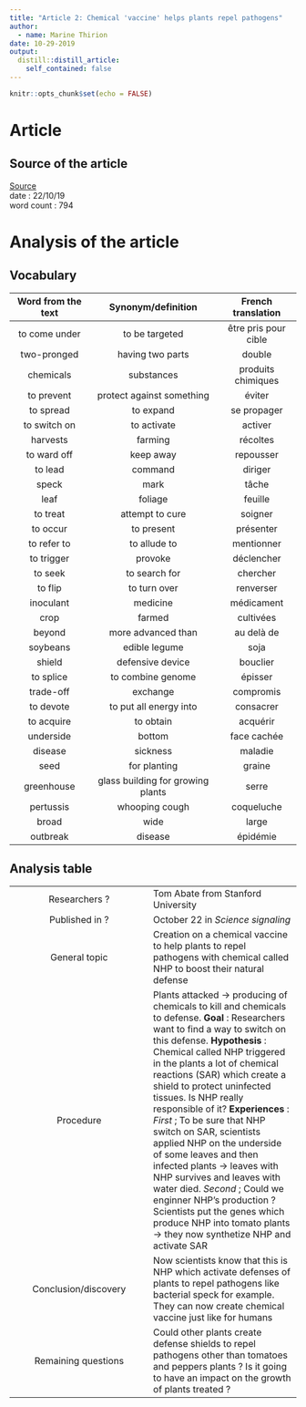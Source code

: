 ```yaml
---
title: "Article 2: Chemical 'vaccine' helps plants repel pathogens"
author:
  - name: Marine Thirion
date: 10-29-2019
output:
  distill::distill_article:
    self_contained: false
---
```


```r
knitr::opts_chunk$set(echo = FALSE)
```

# Article  
## Source of the article 

[Source](https://phys.org/news/2019-10-chemical-vaccine-repel-pathogens.html?fbclid=IwAR1FHZNgCiK3vC8R3v-Gvi9Z0fKjODfChQwBqg_tZjHATJ8f6TUzhTJZ1Mk)  
date : 22/10/19  
word count : 794  

# Analysis of the article 
## Vocabulary  

| Word from the text   | Synonym/definition   | French translation   |
|:--------------------:|:--------------------:|:--------------------:|
| to come under   | to be targeted     | être pris pour cible   |
| two-pronged | having two parts   |double    |
| chemicals | substances | produits chimiques |
| to prevent | protect against something | éviter |
| to spread | to expand | se propager |
| to switch on | to activate | activer |
| harvests | farming | récoltes |
| to ward off | keep away | repousser |
| to lead | command | diriger |
| speck | mark | tâche |
| leaf | foliage | feuille |
| to treat | attempt to cure | soigner |
| to occur | to present | présenter |
| to refer to | to allude to | mentionner |
| to trigger | provoke | déclencher |
| to seek | to search for | chercher |
| to flip | to turn over | renverser |
| inoculant | medicine | médicament |
| crop | farmed | cultivées |
| beyond | more advanced than | au delà de |
| soybeans | edible legume | soja |
| shield | defensive device | bouclier |
| to splice | to combine genome | épisser |
| trade-off | exchange | compromis | 
| to devote | to put all energy into | consacrer |
| to acquire | to obtain | acquérir |
| underside | bottom | face cachée |
| disease | sickness | maladie |
| seed | for planting | graine |
| greenhouse | glass building for growing plants | serre | 
| pertussis | whooping cough | coqueluche |
| broad | wide | large |
| outbreak | disease | épidémie |

## Analysis table

|                                |                                  |
|:------------------------------:|----------------------------------|
| Researchers ?     | Tom Abate from Stanford University      |
| Published in ?  | October 22 in *Science signaling*         |
| General topic | Creation on a chemical vaccine to help plants to repel pathogens with chemical called NHP to boost their natural defense          |
| Procedure  | Plants attacked  -> producing of chemicals to kill and chemicals to defense. **Goal** : Researchers want to find a way to switch on this defense. **Hypothesis** : Chemical called NHP triggered in the plants a lot of chemical reactions (SAR) which create a shield to protect uninfected tissues. Is NHP really responsible of it? **Experiences** : *First* ; To be sure that NHP switch on SAR, scientists applied NHP on the underside of some leaves and then infected plants -> leaves with NHP survives and leaves with water died. *Second* ; Could we enginner NHP's production ? Scientists put the genes which produce NHP into tomato plants -> they now synthetize NHP and activate SAR |
| Conclusion/discovery | Now scientists know that this is NHP which activate defenses of plants to repel pathogens like bacterial speck for example. They can now create chemical vaccine just like for humans         |
| Remaining questions    | Could other plants create defense shields to repel pathogens other than tomatoes and peppers plants ? Is it going to have an impact on the growth of plants treated ?|



